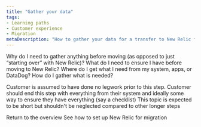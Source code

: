 ```yaml
---
title: "Gather your data"
tags:
- Learning paths
- Customer experience
- Migration
metaDescription: "How to gather your data for a transfer to New Relic from Datadog."
---
```



Why do I need to gather anything before moving (as opposed to just “starting over” with New Relic)?
What do I need to ensure I have before moving to New Relic?
Where do I get what I need from my system, apps, or DataDog?
How do I gather what is needed?

Customer is assumed to have done no legwork prior to this step. Customer should end this step with everything from their system and ideally some way to ensure they have everything (say a checklist)
This topic is expected to be short but shouldn't be neglected compared to other longer steps

<SideBySide>
    <Side>
        <DocTiles variant="labs">
            <DocTile
                path="/docs/journey-migration/migrating-from-dd/"
                label={{text: '⬅️ PREVIOUS', color: '#AFE2E3'}}    
            >
                Return to the overview
            </DocTile>
        </DocTiles>
    </Side>
    <Side>
        <DocTiles variant="labs">
            <DocTile
                path="/docs/journey-migration/set-up-new-relic/"
                label={{text: 'NEXT ➡️', color: '#AFE2E3'}}    
            >
                See how to set up New Relic for migration
            </DocTile>
        </DocTiles>
    </Side>
</SideBySide>
